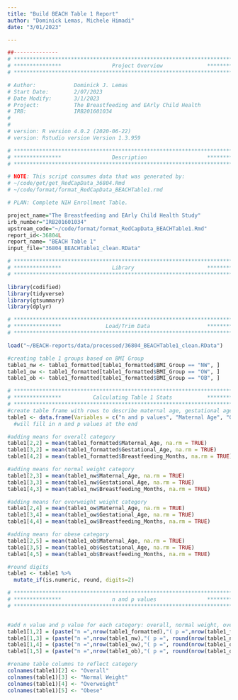 ```yaml
---
title: "Build BEACH Table 1 Report"
author: "Dominick Lemas, Michele Himadi"
date: "3/01/2023"

---
```


```r
##-------------- 
# **************************************************************************** #
# ***************                Project Overview              *************** #
# **************************************************************************** #

# Author:            Dominick J. Lemas
# Start Date:        2/07/2023 
# Date Modify:       3/1/2023
# Project:           The Breastfeeding and EArly Child Health
# IRB:               IRB201601034
#                   
#
# version: R version 4.0.2 (2020-06-22)
# version: Rstudio version Version 1.3.959 

# **************************************************************************** #
# ***************                Description                   *************** #
# **************************************************************************** #

# NOTE: This script consumes data that was generated by:
# ~/code/get/get_RedCapData_36804.Rmd
# ~/code/format/format_RedCapData_BEACHTable1.rmd

# PLAN: Complete NIH Enrollment Table.

project_name="The Breastfeeding and EArly Child Health Study"
irb_number="IRB201601034"
upstream_code="~/code/format/format_RedCapData_BEACHTable1.Rmd"
report_id<-36804L
report_name= "BEACH Table 1"
input_file="36804_BEACHTable1_clean.RData"

```


```r

# **************************************************************************** #
# ***************                Library                       *************** #
# **************************************************************************** #

library(codified)
library(tidyverse)
library(gtsummary)
library(dplyr)


```

```r

# **************************************************************************** #
# ***************              Load/Trim Data                  *************** #
# **************************************************************************** #

load("~/BEACH-reports/data/processed/36804_BEACHTable1_clean.RData")

#creating table 1 groups based on BMI Group
table1_nw <- table1_formatted[table1_formatted$BMI_Group == "NW", ]
table1_ow <- table1_formatted[table1_formatted$BMI_Group == "OW", ]
table1_ob <- table1_formatted[table1_formatted$BMI_Group == "OB", ]

```


```r

# **************************************************************************** #
# ***************          Calculating Table 1 Stats           *************** #
# **************************************************************************** #
#create table frame with rows to describe maternal age, gestational age, breastfeeding (months)
table1 <- data.frame(Variables = c("n and p values", "Maternal Age", "Gestational Age", "Breastfeeding (months)"))
  #will fill in n and p values at the end

#adding means for overall category
table1[2,2] = mean(table1_formatted$Maternal_Age, na.rm = TRUE)
table1[3,2] = mean(table1_formatted$Gestational_Age, na.rm = TRUE)
table1[4,2] = mean(table1_formatted$Breastfeeding_Months, na.rm = TRUE)

#adding means for normal weight category
table1[2,3] = mean(table1_nw$Maternal_Age, na.rm = TRUE)
table1[3,3] = mean(table1_nw$Gestational_Age, na.rm = TRUE)
table1[4,3] = mean(table1_nw$Breastfeeding_Months, na.rm = TRUE)

#adding means for overweight weight category
table1[2,4] = mean(table1_ow$Maternal_Age, na.rm = TRUE)
table1[3,4] = mean(table1_ow$Gestational_Age, na.rm = TRUE)
table1[4,4] = mean(table1_ow$Breastfeeding_Months, na.rm = TRUE)

#adding means for obese category
table1[2,5] = mean(table1_ob$Maternal_Age, na.rm = TRUE)
table1[3,5] = mean(table1_ob$Gestational_Age, na.rm = TRUE)
table1[4,5] = mean(table1_ob$Breastfeeding_Months, na.rm = TRUE)

#round digits
table1 <- table1 %>% 
  mutate_if(is.numeric, round, digits=2)

```


```r

# **************************************************************************** #
# ***************                n and p values                *************** #
# **************************************************************************** #


#add n value and p value for each category: overall, normal weight, overweight, obese
table1[1,2] = (paste("n =",nrow(table1_formatted),"( p =",nrow(table1_formatted)/nrow(table1_formatted)," )"))
table1[1,3] = (paste("n =",nrow(table1_nw),"( p =", round(nrow(table1_nw)/nrow(table1_formatted), digits = 2)," )"))
table1[1,4] = (paste("n =",nrow(table1_ow),"( p =", round(nrow(table1_ow)/nrow(table1_formatted), digits = 2)," )"))
table1[1,5] = (paste("n =",nrow(table1_ob),"( p =", round(nrow(table1_ob)/nrow(table1_formatted), digits = 2)," )"))

#rename table columns to reflect category
colnames(table1)[2] <- "Overall"
colnames(table1)[3] <- "Normal Weight"
colnames(table1)[4] <- "Overweight"
colnames(table1)[5] <- "Obese"

```



